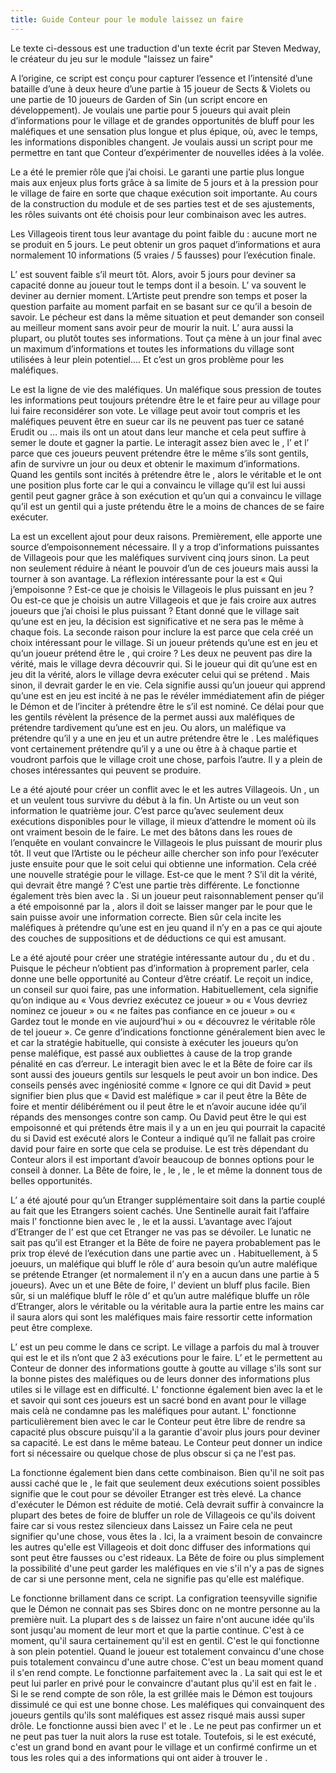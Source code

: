 ```yaml
---
title: Guide Conteur pour le module laissez un faire
---
```



Le texte ci-dessous est une traduction d'un texte écrit par Steven Medway, le créateur du jeu sur le module "laissez un faire"

A l’origine, ce script est conçu pour capturer l’essence et l’intensité d’une bataille d’une à deux heure d’une partie à 15 joueur de Sects & Violets ou une partie de 10 joueurs de Garden of Sin (un script encore en développement). Je voulais une partie pour 5 joueurs qui avait plein d’informations pour le village et de grandes opportunités de bluff pour les maléfiques et une sensation plus longue et plus épique, où, avec le temps, les informations disponibles changent. Je voulais aussi un script pour me permettre en tant que Conteur d’expérimenter de nouvelles idées à la volée.

Le <Role LEVIATHAN /> a été le premier rôle que j’ai choisi. Le <Role LEVIATHAN /> garanti une partie plus longue mais aux enjeux plus forts grâce à sa limite de 5 jours et à la pression pour le village de faire en sorte que chaque exécution soit importante. Au cours de la construction du module et de ses parties test et de ses ajustements, les rôles suivants ont été choisis pour leur combinaison avec les autres.

Les Villageois tirent tous leur avantage du point faible du <Role LEVIATHAN /> : aucune mort ne se produit en 5 jours. Le <Role SAVANT /> peut obtenir un gros paquet d’informations et aura normalement 10 informations (5 vraies / 5 fausses) pour l’exécution finale.

L’<Role AMNESIQUE /> est souvent faible s’il meurt tôt. Alors, avoir 5 jours pour deviner sa capacité donne au joueur tout le temps dont il a besoin. L’<Role AMNESIQUE /> va souvent le deviner au dernier moment. L’Artiste peut prendre son temps et poser la question parfaite au moment parfait en se basant sur ce qu’il a besoin de savoir. Le pécheur est dans la même situation et peut demander son conseil au meilleur moment sans avoir peur de mourir la nuit. L’<Role AERONAUTE /> aura aussi la plupart, ou plutôt toutes ses informations. Tout ça mène à un jour final avec un maximum d’informations et toutes les informations du village sont utilisées à leur plein potentiel…. Et c’est un gros problème pour les maléfiques.

Le <Role GOBELIN /> est la ligne de vie des maléfiques. Un maléfique sous pression de toutes les informations peut toujours prétendre être le <Role GOBELIN /> et faire peur au village pour lui faire reconsidérer son vote. Le village peut avoir tout compris et les maléfiques peuvent être en sueur car ils ne peuvent pas tuer ce satané Erudit ou <Role AERONAUTE />… mais ils ont un atout dans leur manche et cela peut suffire à semer le doute et gagner la partie. Le <Role GOBELIN /> interagit assez bien avec le <Role SAVANT />, l’<Role AERONAUTE /> et l’<Role AMNESIQUE /> parce que ces joueurs peuvent prétendre être le <Role GOBELIN /> même s’ils sont gentils, afin de survivre un jour ou deux et obtenir le maximum d’informations. Quand les gentils sont incités à prétendre être le <Role GOBELIN />, alors le véritable <Role GOBELIN /> et le <Role LEVIATHAN /> ont une position plus forte car le <Role GOBELIN /> qui a convaincu le village qu’il est lui aussi gentil peut gagner grâce à son exécution et qu’un <Role LEVIATHAN /> qui a convaincu le village qu’il est un gentil qui a juste prétendu être le <Role GOBELIN /> a moins de chances de se faire exécuter.

La <Role VEUVE_NOIRE /> est un excellent ajout pour deux raisons. Premièrement, elle apporte une source d’empoisonnement nécessaire. Il y a trop d’informations puissantes de Villageois pour que les maléfiques survivent cinq jours sinon. La <Role VEUVE_NOIRE /> peut non seulement réduire à néant le pouvoir d’un de ces joueurs mais aussi la tourner à son avantage. La réflexion intéressante pour la <Role VEUVE_NOIRE /> est « Qui j’empoisonne ? Est-ce que je choisis le Villageois le plus puissant en jeu ? Ou est-ce que je choisis un autre Villageois et que je fais croire aux autres joueurs que j’ai choisi le plus puissant ? Etant donné que le village sait qu’une <Role VEUVE_NOIRE /> est en jeu, la décision est significative et ne sera pas le même à chaque fois. La seconde raison pour inclure la <Role VEUVE_NOIRE /> est parce que cela créé un choix intéressant pour le village. Si un joueur prétends qu’une <Role VEUVE_NOIRE /> est en jeu et qu’un joueur prétend être le <Role GOBELIN />, qui croire ? Les deux ne peuvent pas dire la vérité, mais le village devra découvrir qui. Si le joueur qui dit qu’une <Role VEUVE_NOIRE /> est en jeu dit la vérité, alors le village devra exécuter celui qui se prétend <Role GOBELIN />. Mais sinon, il devrait garder le <Role GOBELIN /> en vie. Cela signifie aussi qu’un joueur qui apprend qu’une <Role VEUVE_NOIRE /> est en jeu est incité à ne pas le révéler immédiatement afin de piéger le Démon et de l’inciter à prétendre être le <Role GOBELIN /> s’il est nominé. Ce délai pour que les gentils révèlent la présence de la <Role VEUVE_NOIRE /> permet aussi aux maléfiques de prétendre tardivement qu’une <Role VEUVE_NOIRE /> est en jeu. Ou alors, un maléfique va prétendre qu’il y a une <Role VEUVE_NOIRE /> en jeu et un autre prétendre être le <Role GOBELIN />. Les maléfiques vont certainement prétendre qu’il y a une <Role VEUVE_NOIRE /> ou être à <Role GOBELIN /> à chaque partie et voudront parfois que le village croit une chose, parfois l’autre. Il y a plein de choses intéressantes qui peuvent se produire.

Le <Role CANNIBALE /> a été ajouté pour créer un conflit avec le <Role LEVIATHAN /> et les autres Villageois. Un <Role SAVANT />, un <Role AMNESIQUE /> et un <Role AERONAUTE /> veulent tous survivre du début à la fin. Un Artiste ou un <Role PECHEUR /> veut son information le quatrième jour. C’est parce qu’avec seulement deux exécutions disponibles pour le village, il mieux d’attendre le moment où ils ont vraiment besoin de le faire. Le <Role CANNIBALE /> met des bâtons dans les roues de l’enquête en voulant convaincre le Villageois le plus puissant de mourir plus tôt. Il veut que l’Artiste ou le pécheur aille chercher son info pour l’exécuter juste ensuite pour que le <Role CANNIBALE /> soit celui qui obtienne une information. Cela créé une nouvelle stratégie pour le village. Est-ce que le <Role CANNIBALE /> ment ? S’il dit la vérité, qui devrait être mangé ? C’est une partie très différente. Le <Role CANNIBALE /> fonctionne également très bien avec la <Role VEUVE_NOIRE />. Si un joueur peut raisonnablement penser qu’il a été empoisonné par la <Role VEUVE_NOIRE />, alors il doit se laisser manger par le <Role CANNIBALE /> pour que le <Role CANNIBALE /> sain puisse avoir une information correcte. Bien sûr cela incite les maléfiques à prétendre qu’une <Role VEUVE_NOIRE /> est en jeu quand il n’y en a pas ce qui ajoute des couches de suppositions et de déductions ce qui est amusant.

Le <Role PECHEUR /> a été ajouté pour créer une stratégie intéressante autour du <Role GOBELIN />, du <Role LUNATIQUE /> et du <Role LEVIATHAN />. Puisque le pécheur n’obtient pas d’information à proprement parler, cela donne une belle opportunité au Conteur d’être créatif. Le <Role PECHEUR /> reçoit un indice, un conseil sur quoi faire, pas une information. Habituellement, cela signifie qu’on indique au <Role PECHEUR /> « Vous devriez exécutez ce joueur » ou « Vous devriez nominez ce joueur » ou « ne faites pas confiance en ce joueur » ou « Gardez tout le monde en vie aujourd’hui » ou « découvrez le véritable rôle de tel joueur ». Ce genre d’indications fonctionne généralement bien avec le <Role GOBELIN /> et <Role LEVIATHAN /> car la stratégie habituelle, qui consiste à exécuter les joueurs qu’on pense maléfique, est passé aux oubliettes à cause de la trop grande pénalité en cas d’erreur. Le <Role PECHEUR /> interagit bien avec le <Role LUNATIQUE /> et la Bête de foire car ils sont aussi des joueurs gentils sur lesquels le <Role PECHEUR /> peut avoir un bon indice. Des conseils pensés avec ingéniosité comme « Ignore ce qui dit David » peut signifier bien plus que « David est maléfique » car il peut être la Bête de foire et mentir délibérément ou il peut être le <Role LUNATIQUE /> et n’avoir aucune idée qu’il répands des mensonges contre son camp. Ou David peut être le <Role SAVANT /> qui est empoisonné et qui prétends être <Role GOBELIN /> mais il y a un <Role CANNIBALE /> en jeu qui pourrait la capacité du <Role SAVANT /> si David est exécuté alors le Conteur a indiqué qu’il ne fallait pas croire david pour faire en sorte que cela se produise. Le <Role PECHEUR /> est très dépendant du Conteur alors il est important d’avoir beaucoup de bonnes options pour le conseil à donner. La Bête de foire, le <Role LUNATIQUE />, le <Role GOBELIN />, le <Role CANNIBALE />, le <Role LEVIATHAN /> et même la <Role VEUVE_NOIRE /> donnent tous de belles opportunités.

L’<Role AERONAUTE /> a été ajouté pour qu’un Etranger supplémentaire soit dans la partie couplé au fait que les Etrangers soient cachés. Une Sentinelle aurait fait l’affaire mais l’<Role AERONAUTE /> fonctionne bien avec le <Role LEVIATHAN />, le <Role CANNIBALE /> et la <Role VEUVE_NOIRE /> aussi. L’avantage avec l’ajout d’Etranger de l’<Role AERONAUTE /> est que cet Etranger ne vas pas se dévoiler. Le lunatic ne sait pas qu’il est Etranger et la Bête de foire ne payera probablement pas le prix trop élevé de l’exécution dans une partie avec un <Role LEVIATHAN />. Habituellement, à 5 joeuurs, un maléfique qui bluff le rôle d’<Role AERONAUTE /> aura besoin qu’un autre maléfique se prétende Etranger (et normalement il n’y en a aucun dans une partie à 5 joueurs). Avec un <Role LUNATIQUE /> et une Bête de foire, l’<Role AERONAUTE /> devient un bluff plus facile. Bien sûr, si un maléfique bluff le rôle d’<Role AERONAUTE /> et qu’un autre maléfique bluffe un rôle d’Etranger, alors le véritable <Role LUNATIQUE /> ou la véritable <Role BETE_DE_FOIRE /> aura la partie entre les mains car il saura alors qui sont les maléfiques mais faire ressortir cette information peut être complexe.

L’<Role AMNESIQUE /> est un peu comme le <Role SAVANT /> dans ce script. Le village a parfois du mal à trouver qui est le <Role LEVIATHAN /> et ils n’ont que 2 à3 exécutions pour le faire. L’<Role AMNESIQUE /> et le <Role SAVANT /> permettent au Conteur de donner des informations goutte à goutte au village s'ils sont sur la bonne pistes des maléfiques ou de leurs donner des informations plus utiles si le village est en difficulté. L'<Role AMNESIQUE /> fonctionne également bien avec la <Role BETE_DE_FOIRE /> et le <Role LUNATIQUE /> et savoir qui sont ces joueurs est un sacré bond en avant pour le village mais celà ne condamne pas les maléfiques pour autant. L'<Role AMNESIQUE /> fonctionne particulièrement bien avec le <Role LEVIATHAN /> car le Conteur peut être libre de rendre sa capacité plus obscure puisqu'il a la garantie d'avoir plus jours pour deviner sa capacité. Le <Role SAVANT /> est dans le même bateau. Le Conteur peut donner un indice fort si nécessaire ou quelque chose de plus obscur si ça ne l'est pas.

La <Role BETE_DE_FOIRE /> fonctionne également bien dans cette combinaison. Bien qu'il ne soit pas aussi caché que le <Role LUNATIQUE />, le fait que seulement deux exécutions soient possibles signifie que le cout pour se dévoiler Etranger est très elevé. La chance d'exécuter le Démon est réduite de motié. Celà devrait suffir à convaincre la plupart des betes de foire de bluffer un role de Villageois ce qu'ils doivent faire car si vous restez silencieux dans Laissez un Faire cela ne peut signifier qu'une chose, vous êtes la <Role BETE_DE_FOIRE />. Ici, la <Role BETE_DE_FOIRE /> a vraiment besoin de convaincre les autres qu'elle est Villageois et doit donc diffuser des informations qui sont peut être fausses ou c'est rideaux. La Bête de foire ou plus simplement la possibilité d'une <Role BETE_DE_FOIRE /> peut garder les maléfiques en vie s'il n'y a pas de signes de <Role VEUVE_NOIRE /> car si une personne ment, cela ne signifie pas qu'elle est maléfique.

Le <Role LUNATIQUE /> fonctionne brillament dans ce script. La configration teensyville signifie que le Démon ne connait pas ses Sbires donc on ne montre personne au <Role LUNATIQUE /> la première nuit. La plupart des <Role LUNATIQUE />s de laissez un faire n'ont aucune idée qu'ils sont <Role LUNATIQUE /> jusqu'au moment de leur mort et que la partie continue. C'est à ce moment, qu'il saura certainement qu'il est en gentil. C'est le <Role LUNATIQUE /> qui fonctionne à son plein potentiel. Quand le joueur est totalement convaincu d'une chose puis totalement convaincu d'une autre chose. C'est un beau moment quand il s'en rend compte. Le <Role LUNATIQUE /> fonctionne parfaitement avec la <Role VEUVE_NOIRE />. La <Role VEUVE_NOIRE /> sait qui est le <Role LUNATIQUE /> et peut lui parler en privé pour le convaincre d'autant plus qu'il est en fait le <Role LEVIATHAN />. Si le <Role LUNATIQUE /> se rend compte de son rôle, la <Role VEUVE_NOIRE /> est grillée mais le Démon est toujours dissimulé ce qui est une bonne chose. Les maléfiques qui convainquent des joueurs gentils qu'ils sont maléfiques est assez risqué mais aussi super drôle. Le <Role LUNATIQUE /> fonctionne aussi bien avec l'<Role AERONAUTE /> et le <Role LEVIATHAN />. Le <Role LUNATIQUE /> ne peut pas confirmer un <Role AERONAUTE /> et ne peut pas tuer la nuit alors la ruse est totale. Toutefois, si le <Role LUNATIQUE /> est exécuté, c'est un grand bond en avant pour le village et un <Role LUNATIQUE /> confirmé confirme un <Role AERONAUTE /> et tous les roles qui a des informations qui ont aider à trouver le <Role LUNATIQUE />.
